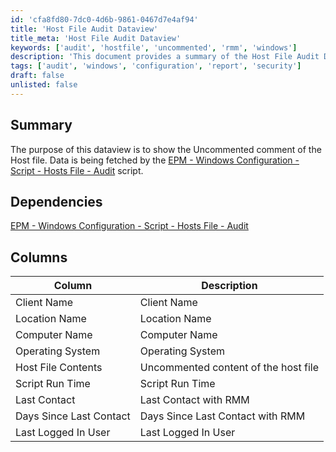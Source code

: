 ```yaml
---
id: 'cfa8fd80-7dc0-4d6b-9861-0467d7e4af94'
title: 'Host File Audit Dataview'
title_meta: 'Host File Audit Dataview'
keywords: ['audit', 'hostfile', 'uncommented', 'rmm', 'windows']
description: 'This document provides a summary of the Host File Audit Dataview, detailing the uncommented content of the host file fetched by the EPM - Windows Configuration script. It includes important columns such as Client Name, Location Name, Computer Name, and more, along with their descriptions.'
tags: ['audit', 'windows', 'configuration', 'report', 'security']
draft: false
unlisted: false
---
```

## Summary

The purpose of this dataview is to show the Uncommented comment of the Host file. Data is being fetched by the [EPM - Windows Configuration - Script - Hosts File - Audit](https://proval.itglue.com/DOC-5078775-9106329) script.

## Dependencies

[EPM - Windows Configuration - Script - Hosts File - Audit](https://proval.itglue.com/DOC-5078775-9106329)

## Columns

| Column                     | Description                                   |
|---------------------------|-----------------------------------------------|
| Client Name               | Client Name                                   |
| Location Name             | Location Name                                 |
| Computer Name             | Computer Name                                 |
| Operating System          | Operating System                              |
| Host File Contents        | Uncommented content of the host file         |
| Script Run Time           | Script Run Time                               |
| Last Contact              | Last Contact with RMM                         |
| Days Since Last Contact   | Days Since Last Contact with RMM              |
| Last Logged In User       | Last Logged In User                           |













